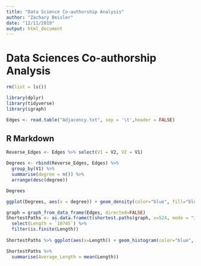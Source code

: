 ```yaml
---
title: "Data Science Co-authorship Analysis"
author: "Zachary Beisler"
date: "12/11/2019"
output: html_document
---
```

# Data Sciences Co-authorship Analysis


```r
rm(list = ls())

library(dplyr)
library(tidyverse)
library(igraph)

Edges <- read.table("Adjacency.txt", sep = '\t',header = FALSE)
```

## R Markdown

```r
Reverse_Edges <- Edges %>% select(V1 = V2, V2 = V1)

Degrees <- rbind(Reverse_Edges, Edges) %>% 
  group_by(V1) %>% 
  summarise(degree = n()) %>%
  arrange(desc(degree))

Degrees
```

```r
ggplot(Degrees, aes(x = degree)) + geom_density(color="blue", fill="blue", alpha=0.6) + ggtitle("Degree Distribution") + xlab("Degree") + ylab("Density")
```

```r
graph = graph_from_data_frame(Edges, directed=FALSE)
ShortestPaths <- as.data.frame(t(shortest.paths(graph, v=524, mode = "in"))) %>% 
  select(Length = `10745`) %>%
  filter(is.finite(Length))
  
ShortestPaths %>% ggplot(aes(x=Length)) + geom_histogram(color="blue", fill="blue", alpha=0.6, binwidth=1) + ggtitle("Histogram of Shortest Path Length to Node 524") + ylab("Count")
```

```r
ShortestPaths %>% 
  summarise(Average_Length = mean(Length))
```
